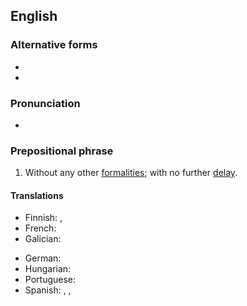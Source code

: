 ==English==

===Alternative forms===
* {{alter|en|without further ado}}
* {{alter|en|without further to-do|without further to do}}

===Pronunciation===
* {{audio|en|En-au-with no further ado.ogg|Audio {{a|AU}}}}

===Prepositional phrase===
{{head|en|prepositional phrase}}

# {{lb|en|idiomatic}} Without any other [[formality|formalities]]; with no further [[delay]].

====Translations====
{{trans-top|with no further ado}}
* Finnish: {{t|fi|[[ilman]] [[enempiä]] [[muodollisuuksia]]}}, {{t|fi|pidemmittä puheitta}}
* French: {{t|fr|[[sans]] [[plus]] [[attendre]]}}
* Galician: {{t|gl|sen máis}}
{{trans-mid}}
* German: {{t|de|ohne Weiteres}}
* Hungarian: {{t|hu|minden további nélkül}}
* Portuguese: {{t|pt|sem mais delongas}}
* Spanish: {{t|es|sin más preámbulos}},  {{t|es|sin más demora}}, {{t|es|sin más dilación}}
{{trans-bottom}}

{{catlangname|en|phrasebook}}